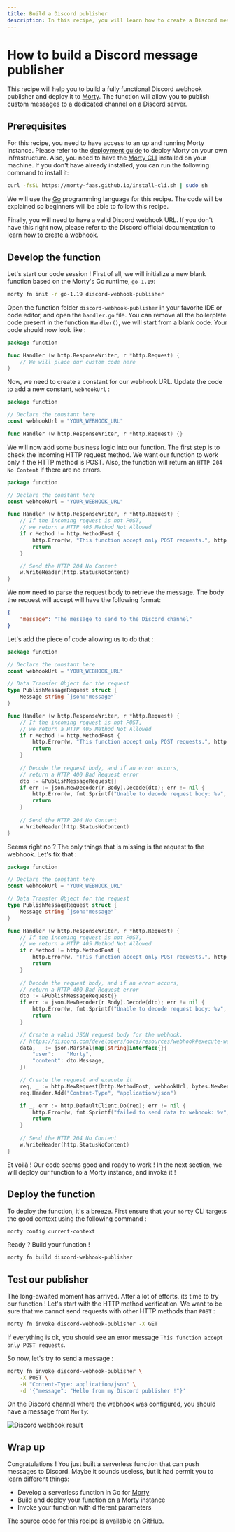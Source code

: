 ```yaml
---
title: Build a Discord publisher
description: In this recipe, you will learn how to create a Discord message publisher based on Discord webhooks.
---
```


# How to build a Discord message publisher

This recipe will help you to build a fully functional Discord webhook publisher and deploy it to [Morty](/). The function will allow you to publish custom messages to a dedicated channel on a Discord server.

## Prerequisites

For this recipe, you need to have access to an up and running Morty instance. Please refer to the [deployment guide](./deployment.mdx) to deploy Morty on your own infrastructure. Also, you need to have the [Morty CLI](https://github.com/morty-faas/cli) installed on your machine. If you don't have already installed, you can run the following command to install it:

```bash
curl -fsSL https://morty-faas.github.io/install-cli.sh | sudo sh
```

We will use the [Go](https://go.dev/) programming language for this recipe. The code will be explained so beginners will be able to follow this recipe.

Finally, you will need to have a valid Discord webhook URL. If you don't have this right now, please refer to the Discord official documentation to learn [how to create a webhook](https://support.discord.com/hc/en-us/articles/228383668-Intro-to-Webhooks).

## Develop the function

Let's start our code session ! First of all, we will initialize a new blank function based on the Morty's Go runtime, `go-1.19`: 

```bash
morty fn init -r go-1.19 discord-webhook-publisher
```

Open the function folder `discord-webhook-publisher` in your favorite IDE or code editor, and open the `handler.go` file. You can remove all the boilerplate code present in the function `Handler()`, we will start from a blank code. Your code should now look like :

```go
package function

func Handler (w http.ResponseWriter, r *http.Request) {
	// We will place our custom code here
}
```

Now, we need to create a constant for our webhook URL. Update the code to add a new constant, `webhookUrl` :

```go
package function

// Declare the constant here
const webhookUrl = "YOUR_WEBHOOK_URL"

func Handler (w http.ResponseWriter, r *http.Request) {}
```

We will now add some business logic into our function. The first step is to check the incoming HTTP request method. We want our function to work only if the HTTP method is POST. Also, the function will return an `HTTP 204 No Content` if there are no errors.

```go 
package function

// Declare the constant here
const webhookUrl = "YOUR_WEBHOOK_URL"

func Handler (w http.ResponseWriter, r *http.Request) {
    // If the incoming request is not POST,
    // we return a HTTP 405 Method Not Allowed
    if r.Method != http.MethodPost {
		http.Error(w, "This function accept only POST requests.", http.StatusMethodNotAllowed)
		return
	}

    // Send the HTTP 204 No Content
    w.WriteHeader(http.StatusNoContent)
}
```

We now need to parse the request body to retrieve the message. The body the request will accept will have the following format:

```json
{
    "message": "The message to send to the Discord channel"
}
```

Let's add the piece of code allowing us to do that :

```go
package function

// Declare the constant here
const webhookUrl = "YOUR_WEBHOOK_URL"

// Data Transfer Object for the request
type PublishMessageRequest struct {
	Message string `json:"message"`
}

func Handler (w http.ResponseWriter, r *http.Request) {
    // If the incoming request is not POST,
    // we return a HTTP 405 Method Not Allowed
    if r.Method != http.MethodPost {
		http.Error(w, "This function accept only POST requests.", http.StatusMethodNotAllowed)
		return
	}
    
    // Decode the request body, and if an error occurs,
	// return a HTTP 400 Bad Request error
	dto := &PublishMessageRequest{}
	if err := json.NewDecoder(r.Body).Decode(dto); err != nil {
		http.Error(w, fmt.Sprintf("Unable to decode request body: %v", err), http.StatusBadRequest)
		return
	}
    
    // Send the HTTP 204 No Content
    w.WriteHeader(http.StatusNoContent)
}
```

Seems right no ? The only things that is missing is the request to the webhook. Let's fix that :

```go
package function

// Declare the constant here
const webhookUrl = "YOUR_WEBHOOK_URL"

// Data Transfer Object for the request
type PublishMessageRequest struct {
	Message string `json:"message"`
}

func Handler (w http.ResponseWriter, r *http.Request) {
    // If the incoming request is not POST,
    // we return a HTTP 405 Method Not Allowed
    if r.Method != http.MethodPost {
		http.Error(w, "This function accept only POST requests.", http.StatusMethodNotAllowed)
		return
	}
    
    // Decode the request body, and if an error occurs,
	// return a HTTP 400 Bad Request error
	dto := &PublishMessageRequest{}
	if err := json.NewDecoder(r.Body).Decode(dto); err != nil {
		http.Error(w, fmt.Sprintf("Unable to decode request body: %v", err), http.StatusBadRequest)
		return
	}

    // Create a valid JSON request body for the webhook.
    // https://discord.com/developers/docs/resources/webhook#execute-webhook
	data, _ := json.Marshal(map[string]interface{}{
		"user":    "Morty",
		"content": dto.Message,
	})

    // Create the request and execute it
	req, _ := http.NewRequest(http.MethodPost, webhookUrl, bytes.NewReader(data))
	req.Header.Add("Content-Type", "application/json")

	if _, err := http.DefaultClient.Do(req); err != nil {
		http.Error(w, fmt.Sprintf("failed to send data to webhook: %v", err), http.StatusInternalServerError)
		return
	}
    
    // Send the HTTP 204 No Content
    w.WriteHeader(http.StatusNoContent)
}
```

Et voilà ! Our code seems good and ready to work ! In the next section, we will deploy our function to a Morty instance, and invoke it !

## Deploy the function

To deploy the function, it's a breeze. First ensure that your `morty` CLI targets the good context using the following command :

```bash
morty config current-context
```

Ready ? Build your function !

```bash
morty fn build discord-webhook-publisher
```

## Test our publisher

The long-awaited moment has arrived. After a lot of efforts, its time to try our function ! Let's start with the HTTP method verification. We want to be sure that we cannot send requests with other HTTP methods than `POST` :

```bash
morty fn invoke discord-webhook-publisher -X GET
```

If everything is ok, you should see an error message `This function accept only POST requests`.

So now, let's try to send a message :

```bash
morty fn invoke discord-webhook-publisher \
    -X POST \
    -H "Content-Type: application/json" \
    -d '{"message": "Hello from my Discord publisher !"}'
```

On the Discord channel where the webhook was configured, you should have a message from `Morty`: 

![Discord webhook result](/discord-webhook-result.png)

## Wrap up

Congratulations ! You just built a serverless function that can push messages to Discord. Maybe it sounds useless, but it had permit you to learn different things:

- Develop a serverless function in Go for [Morty](/)
- Build and deploy your function on a [Morty](/) instance
- Invoke your function with different parameters

The source code for this recipe is available on [GitHub](https://github.com/morty-faas/examples/tree/main/discord-webhook-publisher).








